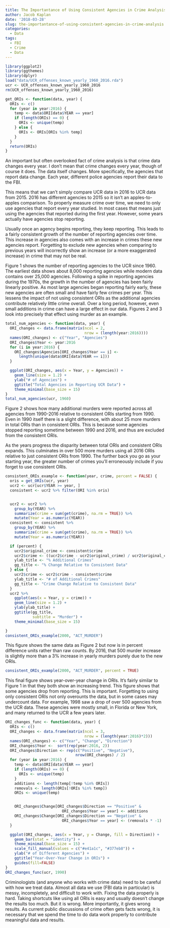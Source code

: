 ```yaml
---
title: The Importantance of Using Consistent Agencies in Crime Analysis
author: Jacob Kaplan
date: '2018-03-28'
slug: the-importantance-of-using-consistent-agencies-in-crime-analysis
categories:
  - Data
tags:
  - FBI
  - Crime
  - Data
---
```


```r
library(ggplot2)
library(ggthemes)
library(dplyr)
load("data/UCR_offenses_known_yearly_1960_2016.rda")
ucr <- UCR_offenses_known_yearly_1960_2016
rm(UCR_offenses_known_yearly_1960_2016)

get_ORIs <- function(data, year) {
  ORIs <- c()
  for (year in year:2016) {
    temp <- data$ORI[data$YEAR == year]
    if (length(ORIs) == 0) {
      ORIs <- unique(temp)
    } else {
      ORIs <- ORIs[ORIs %in% temp]
    }
  }
  return(ORIs)
}
```

An important but often overlooked fact of crime analysis is that crime data changes every year. I don't mean that crime changes every year, though of course it does. The data itself changes. More specifically, the agencies that report data change. Each year, different police agencies report their data to the FBI. 

This means that we can't simply compare UCR data in 2016 to UCR data from 2015. 2016 has different agencies to 2015 so it isn't an apples-to-apples comparison. To properly measure crime over time, we need to only use agencies that report every year studied. In most cases that means just using the agencies that reported during the first year. However, some years actually have agencies stop reporting. 

Usually once an agency begins reporting, they keep reporting. This leads to a fairly consistent growth of the number of reporting agencies over time. This increase in agencies also comes with an increase in crimes these new agencies report. Forgetting to exclude new agencies when comparing to previous years will incorrectly show an increase (or a more exaggerated increase) in crime that may not be real. 

Figure 1 shows the number of reporting agencies to the UCR since 1960. The earliest data shows about 8,000 reporting agencies while modern data contains over 25,000 agencies. Following a spike in reporting agencies during the 1970s, the growth in the number of agencies has been fairly linearly positive. As most large agencies began reporting fairly early, these new agencies are often small and have fairly few crimes per year. This lessens the impact of not using consistent ORIs as the additional agencies contribute relatively little crime overall. Over a long period, however, even small additions in crime can have a large effect in our data. Figures 2 and 3 look into precisely that effect using murder as an example.

```r

total_num_agencies <- function(data, year) {
  ORI_changes <- data.frame(matrix(ncol = 2,
                                   nrow = (length(year:2016))))
  names(ORI_changes) <- c("Year", "Agencies")
  ORI_changes$Year <- year:2016
  for (i in year:2016) {
    ORI_changes$Agencies[ORI_changes$Year == i] <-
      length(unique(data$ORI[data$YEAR == i]))
  }

  ggplot(ORI_changes, aes(x = Year, y = Agencies)) +
    geom_line(size = 1.2) +
    ylab("# of Agencies") +
    ggtitle("Total Agencies in Reporting UCR Data") +
    theme_minimal(base_size = 15)
}
total_num_agencies(ucr, 1960)
```

Figure 2 shows how many additional murders were reported across all agencies from 1990-2016 relative to consistent ORIs starting from 1990. Even in 1990 itself there is a slight difference, with about 25 more murders in total ORIs than in consistent ORIs. This is because some agencies stopped reporting sometime between 1990 and 2016, and thus are excluded from the consistent ORIs. 

As the years progress the disparity between total ORIs and consistent ORIs expands. This culminates in over 500 more murders using all 2016 ORIs relative to just consistent ORIs from 1990. The further back you go as your starting year, the greater number of crimes you'll erroneously include if you forget to use consistent ORIs. 

```r
consistent_ORIs_example <- function(year, crime, percent = FALSE) {
  oris = get_ORIs(ucr, year)
  ucr2 <- ucr[ucr$YEAR >= year, ]
  consistent <- ucr2 %>% filter(ORI %in% oris)


  ucr2 <- ucr2 %>%
    group_by(YEAR) %>%
    summarize(crime = sum(get(crime), na.rm = TRUE)) %>%
    mutate(Year = as.numeric(YEAR))
  consistent <- consistent %>%
    group_by(YEAR) %>%
    summarize(crime = sum(get(crime), na.rm = TRUE)) %>%
    mutate(Year = as.numeric(YEAR))

  if (percent) {
    ucr2$original_crime <- consistent$crime
    ucr2$crime <- ((ucr2$crime - ucr2$original_crime) / ucr2$original_crime) * 100
    ylab_title <- "% Additional Crimes"
    gg_title <- "% Change Relative to Consistent Data"
  } else {
    ucr2$crime <- ucr2$crime - consistent$crime
    ylab_title <- "# of Additional Crimes"
    gg_title <- "Crime Change Relative to Consistent Data"
  }
  ucr2 %>%
    ggplot(aes(x = Year, y = crime)) +
    geom_line(size = 1.2) +
    ylab(ylab_title) +
    ggtitle(gg_title,
            subtitle = "Murder") +
    theme_minimal(base_size = 15)

}
consistent_ORIs_example(2000, "ACT_MURDER")
```

This figure shows the same data as Figure 2 but now is in percent difference units rather than raw counts. By 2016, that 500 murder increase is slightly more than a 3% increase in yearly murders purely due to the new ORIs.    

```r
consistent_ORIs_example(2000, "ACT_MURDER", percent = TRUE)
```

This final figure shows year-over-year change in ORIs. It's fairly similar to Figure 1 in that they both show an increasing trend. This figure shows that some agencies drop from reporting. This is important. Forgetting to using only consistent ORIs not only overounts the data, but in some cases may undercount data. For example, 1998 saw a drop of over 500 agencies from the UCR data. These agencies were mostly small, in Florida or New York, and many returned to the UCR a few years later. 

```r
ORI_changes_func <- function(data, year) {
  ORIs <- c()
  ORI_changes <- data.frame(matrix(ncol = 3,
                                   nrow = (length(year:2016)*2)))
  names(ORI_changes) <- c("Year", "Change", "Direction")
  ORI_changes$Year <-  sort(rep(year:2016, 2))
  ORI_changes$Direction <- rep(c("Positive", "Negative"),
                               nrow(ORI_changes) / 2)
  for (year in year:2016) {
    temp <- data$ORI[data$YEAR == year]
    if (length(ORIs) == 0) {
      ORIs <- unique(temp)
    }
    additions <- length(temp[!temp %in% ORIs])
    removals <- length(ORIs[!ORIs %in% temp])
    ORIs <- unique(temp)


    ORI_changes$Change[ORI_changes$Direction == "Positive" &
                         ORI_changes$Year == year] <- additions
    ORI_changes$Change[ORI_changes$Direction == "Negative" &
                         ORI_changes$Year == year] <- (removals * -1)
  }

  ggplot(ORI_changes, aes(x = Year, y = Change, fill = Direction)) +
    geom_bar(stat = "identity") +
    theme_minimal(base_size = 15) +
    scale_fill_manual(values = c("#e41a1c", "#377eb8")) +
    ylab("# of Different Agencies") +
    ggtitle("Year-Over-Year Change in ORIs") +
    guides(fill=FALSE)
}
ORI_changes_func(ucr, 1990)
```

Criminologists (and anyone who works with crime data) need to be careful with how we treat data. Almost all data we use (FBI data in particular) is messy, incompletely, and difficult to work with. Fixing the data properly is hard. Taking shortcuts like using all ORIs is easy and usually doesn't change the results too much. But it is wrong. More importantly, it gives wrong results. As current public discussions of crime often gets facts wrong, it is necessary that we spend the time to do data work properly to contribute meaningful data and results. 